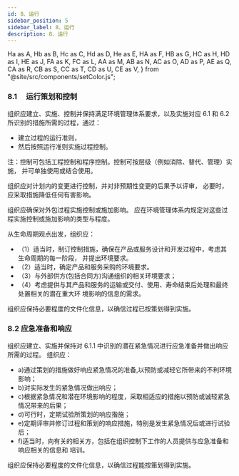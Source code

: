 ```yaml
---
id: 8、运行
sidebar_position: 5
sidebar_label: 8、运行
description: 8、运行
---
```


  Ha as A,
  Hb as B,
  Hc as C,
  Hd as D,
  He as E,
  HA as F,
  HB as G,
  HC as H,
  HD as I,
  HE as J,
  FA as K,
  FC as L,
  AA as M,
  AB as N,
  AC as O,
  AD as P,
  AE as Q,
  CA as R,
  CB as S,
  CC as T,
  CD as U,
  CE as V,
} from "@site/src/components/setColor.js";

### 8.1 　运行策划和控制

组织应建立、实施、控制并保持满足环境管理体系要求，以及实施对应 6.1 和 6.2
所识别的措施所需的过程，通过：

- 建立过程的运行准则，
- 然后按照运行准则实施过程控制。

注：控制可包括工程控制和程序控制。控制可按层级（例如消除、替代、管理）实施，
并可单独使用或结合使用。

组织应对计划内的变更进行控制，并对非预期性变更的后果予以评审，
必要时，应采取措施降低任何有害影响。

组织应确保对外包过程实施控制或施加影响。
应在环境管理体系内规定对这些过程实施控制或施加影响的类型与程度。

从生命周期观点出发，组织应：

- （1）适当时，制订控制措施，确保在产品或服务设计和开发过程中，考虑其生命周期的每一阶段，
  并提出环境要求。
- （2）适当时，确定产品和服务采购的环境要求。
- （3）与外部供方(包括合同方)沟通组织的相关环境要求；
- （4）考虑提供与其产品和服务的运输或交付、使用、寿命结束后处理和最终处置相关的潜在重大环
  境影响的信息的需求。

组织应保持必要程度的文件化信息，以确信过程已按策划得到实施。

### 8.2 应急准备和响应

组织应建立、实施并保持对 6.1.1 中识别的潜在紧急情况进行应急准备并做出响应所需的过程。
组织应：

- a)通过策划的措施做好响应紧急情况的准备,以预防或减轻它所带来的不利环境影响；
- b)对实际发生的紧急情况做出响应；
- c)根据紧急情况和潜在环境影响的程度，采取相适应的措施以预防或诚轻紧急情况带来的后果；
- d)可行时，定期试验所策划的响应揩施；
- e)定期评审并修订过程和策划的响应措施，特别是发生紧急情况后或进行试验后；
- f)适当时，向有关的相关方，包括在组织控制下工作的人员提供与应急准备和响应相关的信息和
  培训。

组织应保持必要程度的文件化信息，以确信过程能按策划得到实施。
